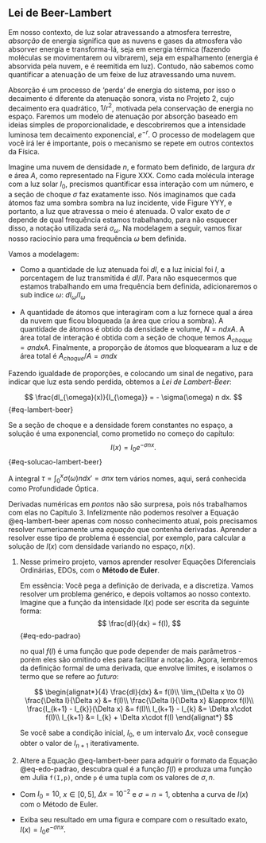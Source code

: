 ## Lei de Beer-Lambert

Em nosso contexto, de luz solar atravessando a atmosfera terrestre, *absorção* de energia significa que as nuvens e gases da atmosfera vão absorver energia e transforma-lá, seja em energia térmica (fazendo moléculas se movimentarem ou vibrarem), seja em espalhamento (energia é absorvida pela nuvem, e é reemitida em luz). Contudo, não sabemos como quantificar a atenuação de um feixe de luz atravessando uma nuvem.

Absorção é um processo de 'perda' de energia do sistema, por isso o decaimento é diferente da atenuação sonora, vista no Projeto 2, cujo decaimento era quadrático, $1/r^2$, motivada pela conservação de energia no espaço. Faremos um modelo de atenuação por absorção baseado em ideias simples de proporcionalidade, e descobriremos que a intensidade luminosa tem decaimento exponencial, $e^{-r}$. O processo de modelagem que você irá ler é importante, pois o mecanismo se repete em outros contextos da Física.

Imagine uma nuvem de densidade $n$, e formato bem definido, de largura $dx$ e área $A$, como representado na Figure XXX. Como cada molécula interage com a luz solar $I_0$, precismos quantificar essa interação com um número, e a seção de choque $\sigma$ faz exatamente isso. Nós imaginamos que cada átomos faz uma sombra sombra na luz incidente, vide Figure YYY, e portanto, a luz que atravessa o meio é atenuada. O valor exato de $\sigma$ depende de qual frequência estamos trabalhando, para não esquecer disso, a notação utilizada será  $\sigma_{\omega}$. Na modelagem a seguir, vamos fixar nosso raciocínio para uma frequência $\omega$ bem definida.

Vamos a modelagem:

- Como a quantidade de luz atenuada foi $dI$, e a luz inicial foi $I$, a porcentagem de luz transmitida é $dI/I$. Para não esquecermos que estamos trabalhando em uma frequência bem definida, adicionaremos o sub indice $\omega$: $dI_{\omega}/I_{\omega}$

- A quantidade de átomos que interagiram com a luz fornece qual a área da nuvem que ficou bloqueada (a área que criou a sombra). A quantidade de átomos é obtido da densidade e volume, $N = n dx A$. A área total de interação é obtida com a seção de choque temos  $A_{choque} = \sigma n dx A$. Finalmente, a proporção de átomos que bloquearam a luz e de área total é $A_{choque}/A = \sigma n dx$

Fazendo igualdade de proporções,  e colocando um sinal de negativo, para indicar que luz esta sendo perdida, obtemos a *Lei de Lambert-Beer*:

$$
    \frac{dI_{\omega}(x)}{I_{\omega}} = - \sigma(\omega) n dx.
$$ {#eq-lambert-beer}

Se a seção de choque e a densidade forem constantes no espaço, a solução é uma exponencial, como prometido no começo do capítulo:
$$
    I(x) = I_0e^{-\sigma n x}.
$$ {#eq-solucao-lambert-beer}

::: callout-note
A integral $\tau = \int_0^x \sigma(\omega) n dx' = \sigma n x$ tem vários nomes, aqui, será conhecida como Profundidade Óptica.
:::

Derivadas numéricas em *pontos* não são surpresa, pois nós trabalhamos com elas no Capítulo 3. Infelizmente não podemos resolver a Equação @eq-lambert-beer apenas com nosso conhecimento atual, pois precisamos resolver numericamente uma *equação* que contenha derivadas. Aprender a resolver esse tipo de problema é essencial, por exemplo, para calcular a solução de $I(x)$ com densidade variando no espaço, $n(x)$.

(@) Nesse primeiro projeto, vamos aprender resolver Equações Diferenciais Ordinárias, EDOs, com o **Método de Euler**.

    Em essência: Você pega a definição de derivada, e a discretiza. Vamos resolver um problema genérico, e depois voltamos ao nosso contexto. Imagine que a função da intensidade $I(x)$ pode ser escrita da seguinte forma:
    $$
        \frac{dI}{dx} = f(I),
    $$ {#eq-edo-padrao}

    no qual $f(I)$ é uma função que pode depender de mais parâmetros - porém eles são omitindo eles para facilitar a notação. Agora, lembremos da definição formal de uma derivada, que envolve limites, e isolamos o termo que se refere ao *futuro*:

    $$
        \begin{alignat*}{4}
        \frac{dI}{dx} &= f(I)\\
        \lim_{\Delta x \to 0} \frac{\Delta I}{\Delta x} &= f(I)\\
        \frac{\Delta I}{\Delta x} &\approx f(I)\\
        \frac{I_{k+1} - I_{k}}{\Delta x} &= f(I)\\
        I_{k+1} - I_{k} &= \Delta x\cdot f(I)\\
        I_{k+1} &= I_{k} + \Delta x\cdot f(I)
        \end{alignat*}
    $$

    Se você sabe a condição inicial, $I_0$, e um intervalo $\Delta x$, você consegue obter o valor de $I_{n+1}$ iterativamente.


(@) Altere a Equação @eq-lambert-beer para adquirir o formato da Equação @eq-edo-padrao, descubra qual é a função $f(I)$ e produza uma função em Julia `f(I,p)`, onde `p` é uma tupla com os valores de $\sigma, n$.
- Com $I_0 = 10$, $x \in [0,5]$, $\Delta x = 10^{-2}$ e $\sigma = n = 1$, obtenha a curva de $I(x)$ com o Método de Euler.

- Exiba seu resultado em uma figura e compare com o resultado exato, $I(x) = I_0e^{-\sigma n x}$.
